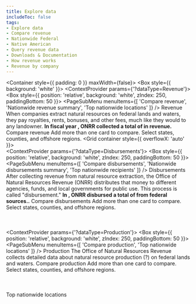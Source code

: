 ```yaml
---
title: Explore data
includeToc: false
tags: 
- Explore data
- Compare revenue
- Nationwide Federal
- Native American
- Query revenue data
- Downloads & Documentation
- How revenue works
- Revenue by company
---
```


<Container style={{ padding: 0 }} maxWidth={false}>
  <Box style={{ background: 'white' }}>
    <ExploreData>
      <ContextProvider params={'?dataType=Revenue'}>
        <Revenue>
          <MapContext>
            <RevenueMap />
            <SummaryCards>
              <RevenueSummaryTrends />
              <RevenueSummaryTopCommodities />
            </SummaryCards>
          </MapContext>
          <Box style={{ position: 'relative', background: 'white', zIndex: 250, paddingBottom: 50 }}>
            <Box name="exploreDataContent" className="explore-data-content">
              <CompareContext>
                <PageSubMenu
                  menuItems={[
                    'Compare revenue',
                    'Nationwide revenue summary',
                    'Top nationwide locations'
                  ]} />
                <Container>
                  <Grid container>
                    <Grid item md={12}>
                      <Box mb={1} color="secondary.main" borderBottom={5}>
                        <Box component="h2" color="secondary.dark">Revenue</Box>
                      </Box>
                      <Typography variant="body1">
                        When companies extract natural resources on federal lands and waters, they pay royalties, rents, bonuses, and other fees, much like they would to any landowner. <strong>In fiscal year <Year />, ONRR collected a total of <LocationTotal location='Nationwide Federal' /> in revenue.</strong>
                      </Typography>
                    </Grid>
                  </Grid>
                </Container>
                <Container id="compare-revenue">
                  <Grid container>
                    <Grid item md={12}>
                      <Box color="secondary.main" mt={5} mb={2} borderBottom={2}>
                        <Box component="h3" color="secondary.dark">Compare revenue</Box>
                      </Box>
                      <Box fontSize="body1.fontSize">
                        Add more than one card to compare.  Select states, counties, and offshore regions.
                      </Box>
                    </Grid>
                  </Grid>
                  <Grid container style={{ overflowX: 'auto' }}>
                    <Grid item md={12}>
                      <DetailCards> 
                        <RevenueDetailTrends />
                        <RevenueDetailCommodities />
                        <RevenueDetailTypes />
                        <RevenueCountyMap />
                      </DetailCards>
                    </Grid>
                  </Grid>
                </Container>
                <RevenueOverTime title="Revenue over time" />         
              </CompareContext>
              <NationalRevenueSummary title="Nationwide revenue summary" />
              <TopLocations title="Top nationwide locations" />
            </Box>
          </Box>
        </Revenue>
      </ContextProvider>
      <ContextProvider params={'?dataType=Disbursements'}>
        <Disbursements>
          <MapContext>
            <DisbursementMap />
            <SummaryCards>
              <DisbursementTrend />
              <DisbursementRecipientSummary/>
            </SummaryCards>
          </MapContext>
          <Box style={{ position: 'relative', background: 'white', zIndex: 250, paddingBottom: 50 }}>
            <Box name="exploreDataContent" className="explore-data-content">
              <CompareContext>
                <PageSubMenu
                  menuItems={[
                    'Compare disbursements',
                    'Nationwide disbursements summary',
                    'Top nationwide recipients'
                  ]}
                 />
                <Container>
                  <Grid container>
                    <Grid item md={12}>
                      <Box mb={1} color="secondary.main" borderBottom={5}>
                        <Box component="h2" color="secondary.dark">Disbursements</Box>
                      </Box>
                      <Typography variant="body1">
                        After collecting revenue from natural resource extraction, the Office of Natural Resources Revenue (ONRR) distributes that money to different agencies, funds, and local governments for public use. This process is called "disbursement." <strong>In <Year />, ONRR disbursed a total of <DisbursementLocationTotal location='Nationwide Federal' /> from federal sources..</strong>
                      </Typography>
                    </Grid>
                  </Grid>
                </Container>
                <Container id="compare-disbursements">
                  <Grid container>
                    <Grid item md={12}>
                      <Box color="secondary.main" mt={5} mb={2} borderBottom={2}>
                        <Box component="h3" color="secondary.dark">Compare disbursements</Box>
                      </Box>
                      <Box fontSize="body1.fontSize">
                        Add more than one card to compare.  Select states, counties, and offshore regions.
                      </Box>
                    </Grid>
                  </Grid>
                  <Grid container>
                    <Grid item md={12}>
                      <DetailCards>  
                        <DisbursementDetailTrends />
                        <DisbursementRecipients />
                        <DisbursementSources />  
                      </DetailCards>
                    </Grid>
                  </Grid>
                </Container>
                <DisbursementsOverTime title="Disbursements over time"  />   
              </CompareContext>         
              <NationwideDisbursementSummary title="Nationwide disbursements summary" />
              <DisbursementTopRecipients title="Top nationwide recipients" />
            </Box>
          </Box>
        </Disbursements>
      </ContextProvider>
      <ContextProvider params={'?dataType=Production'}>
        <Production>
          <MapContext>
            <ProductionMap />
            <SummaryCards>
              <ProductionSummaryTrends /> 
            </SummaryCards>
          </MapContext>
          <Box style={{ position: 'relative', background: 'white', zIndex: 250, paddingBottom: 50 }}>
            <Box name="exploreDataContent" className="explore-data-content">
              <CompareContext>
                <PageSubMenu
                  menuItems={[
                    'Compare production',
                    'Top nationwide locations'
                  ]}
                 />
                <Container>
                  <Grid container>
                    <Grid item md={12}>
                      <Box mb={1} color="secondary.main" borderBottom={5}>
                        <Box component="h2" color="secondary.dark">Production</Box>
                      </Box>
                      <Typography variant="body1">
                        The Office of Natural Resources Revenue collects detailed data about natural resource production (?) on federal lands and waters.
                      </Typography>
                    </Grid>
                  </Grid>
                </Container>
                <Container id="compare-oil-production">
                  <Grid container>
                    <Grid item md={12}>
                      <Box color="secondary.main" mt={5} mb={2} borderBottom={2}>
                        <Box component="h3" color="secondary.dark">Compare production</Box>
                      </Box>
                      <Box fontSize="body1.fontSize">
                        Add more than one card to compare.  Select states, counties, and offshore regions.
                      </Box>
                    </Grid>
                  </Grid>
                  <Grid container>
                    <Grid item md={12}>
                      <DetailCards>     
                        <ProductionDetailTrends />
                        <ProductionLandCategory title="Production over time"  />        
                        <ProductionTopLocations title="Top locations" vertical maxLegendWidth='800px' />   
                        <ProductionCountyMap />
                      </DetailCards>
                    </Grid>
                  </Grid>
                </Container>       
                <ProductionOverTime title="Production over time" />
              </CompareContext>
              <Container id="top-nationwide-locations">
                <Grid container>
                  <Grid item md={12}>
                    <Box mb={1} color="secondary.main" borderBottom={5}>
                      <Box component="h2" color="secondary.dark">Top nationwide locations</Box>
                    </Box>               
                    <ProductionTopLocations horizontal />
                  </Grid>
                </Grid>
              </Container>
            </Box>
          </Box>
        </Production>
      </ContextProvider>
    </ExploreData>
  </Box>
</Container>


